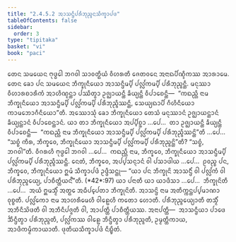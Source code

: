 ```yaml
---
title: "2.4.5.2 ᩋᩣᩈᨶ᩠ᨴᩥᨸᩁᩥᨽᩩᨬ᩠ᨩᨶᩈᩥᨠ᩠ᨡᩣᨸᨴ"
tableOfContents: false
sidebar:
  order: 3
type: "tipitaka"
basket: "vi"
book: "paci"
---
```



<DynamicBreadcrumb />

<Division number="982" book="paci">

<Paragraph number="3002" book="paci">
ᨲᩮᨶ ᩈᨾᨿᩮᨶ ᨻᩩᨴ᩠ᨵᩮᩤ ᨽᨣᩅᩤ ᩈᩣᩅᨲ᩠ᨳᩥᨿᩴ ᩅᩥᩉᩁᨲᩥ ᨩᩮᨲᩅᨶᩮ ᩋᨶᩣᨳᨸᩥᨱ᩠ᨯᩥᨠᩔ ᩋᩣᩁᩣᨾᩮ. ᨲᩮᨶ ᨡᩮᩣ ᨸᨶ ᩈᨾᨿᩮᨶ ᨽᩥᨠ᩠ᨡᩩᨶᩥᨿᩮᩣ ᩋᩣᩈᨶ᩠ᨴᩥᨾ᩠ᨸᩥ ᨸᩃᩖᩘᨠᨾ᩠ᨸᩥ ᨸᩁᩥᨽᩩᨬ᩠ᨩᨶ᩠ᨲᩥ. ᨾᨶᩩᩔᩣ ᩅᩥᩉᩣᩁᨧᩣᩁᩥᨠᩴ ᩋᩣᩉᩥᨱ᩠ᨯᨶ᩠ᨲᩣ ᨸᩔᩥᨲ᩠ᩅᩣ ᩏᨩ᩠ᨫᩣᨿᨶ᩠ᨲᩥ ᨡᩥᨿ᩠ᨿᨶ᩠ᨲᩥ ᩅᩥᨸᩣᨧᩮᨶ᩠ᨲᩥ—  “ᨠᨳᨬ᩠ᩉᩥ ᨶᩣᨾ ᨽᩥᨠ᩠ᨡᩩᨶᩥᨿᩮᩣ ᩋᩣᩈᨶ᩠ᨴᩥᨾ᩠ᨸᩥ ᨸᩃᩖᩘᨠᨾ᩠ᨸᩥ ᨸᩁᩥᨽᩩᨬ᩠ᨩᩥᩔᨶ᩠ᨲᩥ, ᩈᩮᨿ᩠ᨿᨳᩣᨸᩥ ᨣᩥᩉᩥᨶᩥᨿᩮᩣ ᨠᩣᨾᨽᩮᩣᨣᩥᨶᩥᨿᩮᩣ”ᨲᩥ.
</Paragraph>

<Paragraph number="3003" book="paci">
ᩋᩔᩮᩣᩈᩩᩴ ᨡᩮᩣ ᨽᩥᨠ᩠ᨡᩩᨶᩥᨿᩮᩣ ᨲᩮᩈᩴ ᨾᨶᩩᩔᩣᨶᩴ ᩏᨩ᩠ᨫᩣᨿᨶ᩠ᨲᩣᨶᩴ ᨡᩥᨿ᩠ᨿᨶ᩠ᨲᩣᨶᩴ ᩅᩥᨸᩣᨧᩮᨶ᩠ᨲᩣᨶᩴ. ᨿᩣ ᨲᩣ ᨽᩥᨠ᩠ᨡᩩᨶᩥᨿᩮᩣ ᩋᨸ᩠ᨸᩥᨧ᩠ᨨᩣ …ᨸᩮ…  ᨲᩣ ᩏᨩ᩠ᨫᩣᨿᨶ᩠ᨲᩥ ᨡᩥᨿ᩠ᨿᨶ᩠ᨲᩥ ᩅᩥᨸᩣᨧᩮᨶ᩠ᨲᩥ—  “ᨠᨳᨬ᩠ᩉᩥ ᨶᩣᨾ ᨽᩥᨠ᩠ᨡᩩᨶᩥᨿᩮᩣ ᩋᩣᩈᨶ᩠ᨴᩥᨾ᩠ᨸᩥ ᨸᩃᩖᩘᨠᨾ᩠ᨸᩥ ᨸᩁᩥᨽᩩᨬ᩠ᨩᩥᩔᨶ᩠ᨲᩦ”ᨲᩥ …ᨸᩮ…  “ᩈᨧ᩠ᨧᩴ ᨠᩥᩁ, ᨽᩥᨠ᩠ᨡᩅᩮ, ᨽᩥᨠ᩠ᨡᩩᨶᩥᨿᩮᩣ ᩋᩣᩈᨶ᩠ᨴᩥᨾ᩠ᨸᩥ ᨸᩃᩖᩘᨠᨾ᩠ᨸᩥ ᨸᩁᩥᨽᩩᨬ᩠ᨩᨶ᩠ᨲᩦ”ᨲᩥ? “ᩈᨧ᩠ᨧᩴ, ᨽᨣᩅᩤ”ᨲᩥ. ᩅᩥᨣᩁᩉᩥ ᨻᩩᨴ᩠ᨵᩮᩤ ᨽᨣᩅᩤ …ᨸᩮ…  ᨠᨳᨬ᩠ᩉᩥ ᨶᩣᨾ, ᨽᩥᨠ᩠ᨡᩅᩮ, ᨽᩥᨠ᩠ᨡᩩᨶᩥᨿᩮᩣ ᩋᩣᩈᨶ᩠ᨴᩥᨾ᩠ᨸᩥ ᨸᩃᩖᩘᨠᨾ᩠ᨸᩥ ᨸᩁᩥᨽᩩᨬ᩠ᨩᩥᩔᨶ᩠ᨲᩥ. ᨶᩮᨲᩴ, ᨽᩥᨠ᩠ᨡᩅᩮ, ᩋᨸ᩠ᨸᩈᨶ᩠ᨶᩣᨶᩴ ᩅᩤ ᨸᩈᩣᨴᩤᨿ …ᨸᩮ…  ᩑᩅᨬ᩠ᨧ ᨸᨶ, ᨽᩥᨠ᩠ᨡᩅᩮ, ᨽᩥᨠ᩠ᨡᩩᨶᩥᨿᩮᩣ ᩍᨾᩴ ᩈᩥᨠ᩠ᨡᩣᨸᨴᩴ ᩏᨴ᩠ᨴᩥᩈᨶ᩠ᨲᩩ—
</Paragraph>

</Division>
<Division number="983" book="paci">

<Paragraph number="3004" book="paci">
<Emphasis>“ᨿᩣ ᨸᨶ ᨽᩥᨠ᩠ᨡᩩᨶᩦ ᩋᩣᩈᨶ᩠ᨴᩥᩴ ᩅᩤ ᨸᩃᩖᩘᨠᩴ ᩅᩤ ᨸᩁᩥᨽᩩᨬ᩠ᨩᩮᨿ᩠ᨿ, ᨸᩣᨧᩥᨲ᩠ᨲᩥᨿᨶ᩺”</Emphasis>ᨲᩥ. (*42*:<Emphasis>97</Emphasis>)
</Paragraph>

</Division>
<Division number="984" book="paci">

<Paragraph number="3005" book="paci">
<Emphasis>ᨿᩣ ᨸᨶᩣ</Emphasis>ᨲᩥ ᨿᩣ ᨿᩣᨴᩥᩈᩣ …ᨸᩮ…  <Emphasis>ᨽᩥᨠ᩠ᨡᩩᨶᩦ</Emphasis>ᨲᩥ …ᨸᩮ…  ᩋᨿᩴ ᩍᨾᩈ᩠ᨾᩥᩴ ᩋᨲ᩠ᨳᩮ ᩋᨵᩥᨸ᩠ᨸᩮᨲᩣ ᨽᩥᨠ᩠ᨡᩩᨶᩦᨲᩥ.
</Paragraph>

<Paragraph number="3006" book="paci">
<Emphasis>ᩋᩣᩈᨶ᩠ᨴᩦ</Emphasis> ᨶᩣᨾ ᩋᨲᩥᨠ᩠ᨠᨶ᩠ᨲᨸ᩠ᨸᨾᩣᨱᩣ ᩅᩩᨧ᩠ᨧᨲᩥ.
</Paragraph>

<Paragraph number="3007" book="paci">
<Emphasis>ᨸᩃᩖᩘᨠᩮᩣ</Emphasis> ᨶᩣᨾ ᩋᩣᩉᩁᩥᨾᩮᩉᩥ ᩅᩤᩊᩮᩉᩥ ᨠᨲᩮᩣ ᩉᩮᩣᨲᩥ.
</Paragraph>

<Paragraph number="3008" book="paci">
<Emphasis>ᨸᩁᩥᨽᩩᨬ᩠ᨩᩮᨿ᩠ᨿᩣ</Emphasis>ᨲᩥ ᨲᩈ᩠ᨾᩥᩴ ᩋᨽᩥᨶᩥᩈᩦᨴᨲᩥ ᩅᩤ ᩋᨽᩥᨶᩥᨸᨩ᩠ᨩᨲᩥ ᩅᩤ, ᩋᩣᨸᨲ᩠ᨲᩥ ᨸᩣᨧᩥᨲ᩠ᨲᩥᨿᩔ.
</Paragraph>

</Division>
<Division number="985" book="paci">

<Paragraph number="3009" book="paci">
ᩋᨶᩣᨸᨲ᩠ᨲᩥ—  ᩋᩣᩈᨶ᩠ᨴᩥᨿᩣ ᨸᩣᨴᩮ ᨨᩥᨶ᩠ᨴᩥᨲ᩠ᩅᩣ ᨸᩁᩥᨽᩩᨬ᩠ᨩᨲᩥ, ᨸᩃᩖᩘᨠᩔ ᩅᩤᩊᩮ ᨽᩥᨶ᩠ᨴᩥᨲ᩠ᩅᩣ ᨸᩁᩥᨽᩩᨬ᩠ᨩᨲᩥ, ᩏᨾ᩠ᨾᨲ᩠ᨲᩥᨠᩣᨿ, ᩋᩣᨴᩥᨠᨾ᩠ᨾᩥᨠᩣᨿᩣᨲᩥ.

</Paragraph>
</Division>

<Paragraph number="3010" type="center" book="paci">
ᨴᩩᨲᩥᨿᩈᩥᨠ᩠ᨡᩣᨸᨴᩴ ᨶᩥᨭ᩠ᨮᩥᨲᩴ.
</Paragraph>
